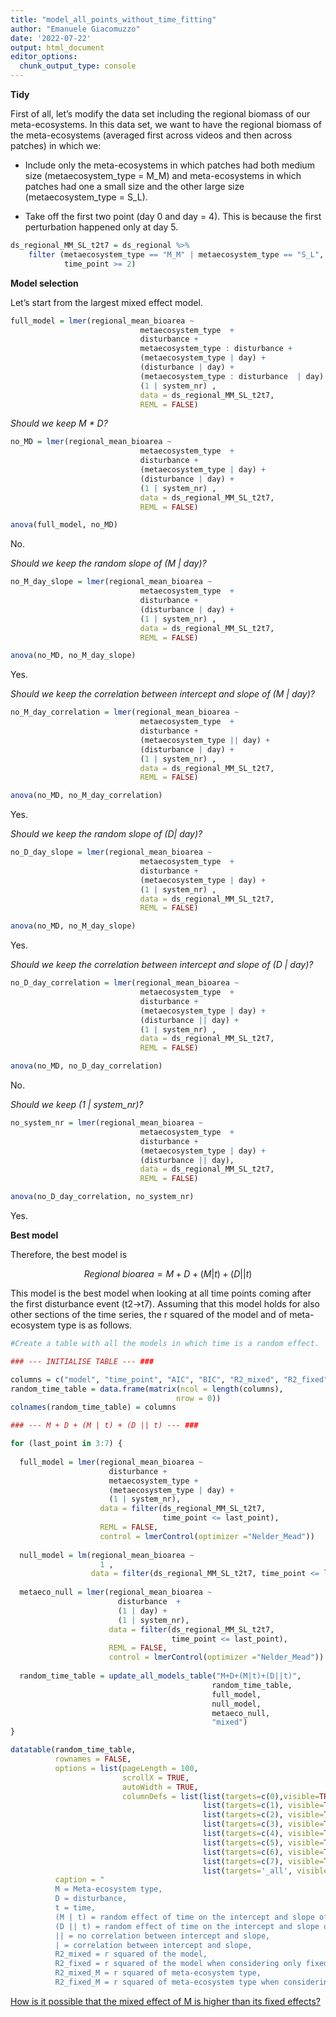 ```yaml
---
title: "model_all_points_without_time_fitting"
author: "Emanuele Giacomuzzo"
date: '2022-07-22'
output: html_document
editor_options: 
  chunk_output_type: console
---
```


**Tidy**

First of all, let's modify the data set including the regional biomass of our meta-ecosystems. In this data set, we want to have the regional biomass of the meta-ecosystems (averaged first across videos and then across patches) in which we:

-   Include only the meta-ecosystems in which patches had both medium size (metaecosystem_type = M_M) and meta-ecosystems in which patches had one a small size and the other large size (metaecosystem_type = S_L).

-   Take off the first two point (day 0 and day = 4). This is because the first perturbation happened only at day 5.

```r
ds_regional_MM_SL_t2t7 = ds_regional %>%
    filter (metaecosystem_type == "M_M" | metaecosystem_type == "S_L", 
            time_point >= 2)
```

**Model selection**

Let's start from the largest mixed effect model.

```r
full_model = lmer(regional_mean_bioarea ~ 
                             metaecosystem_type  + 
                             disturbance + 
                             metaecosystem_type : disturbance + 
                             (metaecosystem_type | day) + 
                             (disturbance | day) + 
                             (metaecosystem_type : disturbance  | day) +
                             (1 | system_nr) , 
                             data = ds_regional_MM_SL_t2t7, 
                             REML = FALSE)
```

*Should we keep M \* D?*

```r
no_MD = lmer(regional_mean_bioarea ~ 
                             metaecosystem_type  + 
                             disturbance + 
                             (metaecosystem_type | day) + 
                             (disturbance | day) + 
                             (1 | system_nr) , 
                             data = ds_regional_MM_SL_t2t7, 
                             REML = FALSE)

anova(full_model, no_MD)
```

No.

*Should we keep the random slope of (M \| day)?*

```r
no_M_day_slope = lmer(regional_mean_bioarea ~ 
                             metaecosystem_type  + 
                             disturbance + 
                             (disturbance | day) + 
                             (1 | system_nr) , 
                             data = ds_regional_MM_SL_t2t7, 
                             REML = FALSE)

anova(no_MD, no_M_day_slope)
```

Yes.

*Should we keep the correlation between intercept and slope of (M \| day)?*

```r
no_M_day_correlation = lmer(regional_mean_bioarea ~ 
                             metaecosystem_type  + 
                             disturbance + 
                             (metaecosystem_type || day) + 
                             (disturbance | day) + 
                             (1 | system_nr) , 
                             data = ds_regional_MM_SL_t2t7, 
                             REML = FALSE)

anova(no_MD, no_M_day_correlation)
```

Yes.

*Should we keep the random slope of (D\| day)?*

```r
no_D_day_slope = lmer(regional_mean_bioarea ~ 
                             metaecosystem_type  + 
                             disturbance + 
                             (metaecosystem_type | day) + 
                             (1 | system_nr) , 
                             data = ds_regional_MM_SL_t2t7, 
                             REML = FALSE)

anova(no_MD, no_M_day_slope)
```

Yes.

*Should we keep the correlation between intercept and slope of (D \| day)?*

```r
no_D_day_correlation = lmer(regional_mean_bioarea ~ 
                             metaecosystem_type  + 
                             disturbance + 
                             (metaecosystem_type | day) + 
                             (disturbance || day) + 
                             (1 | system_nr) , 
                             data = ds_regional_MM_SL_t2t7, 
                             REML = FALSE)

anova(no_MD, no_D_day_correlation)
```

No.

*Should we keep (1 \| system_nr)?*

```r
no_system_nr = lmer(regional_mean_bioarea ~ 
                             metaecosystem_type  + 
                             disturbance + 
                             (metaecosystem_type | day) + 
                             (disturbance || day), 
                             data = ds_regional_MM_SL_t2t7, 
                             REML = FALSE)

anova(no_D_day_correlation, no_system_nr)
```

Yes.

**Best model**

Therefore, the best model is

$$
Regional \: bioarea = M + D + (M | t) + (D || t)
$$

This model is the best model when looking at all time points coming after the first disturbance event (t2-\>t7). Assuming that this model holds for also other sections of the time series, the r squared of the model and of meta-ecosystem type is as follows.

```r
#Create a table with all the models in which time is a random effect. 

### --- INITIALISE TABLE --- ###

columns = c("model", "time_point", "AIC", "BIC", "R2_mixed", "R2_fixed", "R2_mixed_M", "R2_fixed_M")
random_time_table = data.frame(matrix(ncol = length(columns),
                                     nrow = 0))
colnames(random_time_table) = columns

### --- M + D + (M | t) + (D || t) --- ###

for (last_point in 3:7) {
  
  full_model = lmer(regional_mean_bioarea ~ 
                      disturbance +
                      metaecosystem_type +
                      (metaecosystem_type | day) +
                      (1 | system_nr),
                    data = filter(ds_regional_MM_SL_t2t7, 
                                  time_point <= last_point),
                    REML = FALSE,
                    control = lmerControl(optimizer ="Nelder_Mead"))
  
  null_model = lm(regional_mean_bioarea ~ 
                    1 , 
                  data = filter(ds_regional_MM_SL_t2t7, time_point <= last_point))
   
  metaeco_null = lmer(regional_mean_bioarea ~  
                        disturbance  + 
                        (1 | day) +
                        (1 | system_nr),
                      data = filter(ds_regional_MM_SL_t2t7, 
                                    time_point <= last_point),
                      REML = FALSE, 
                      control = lmerControl(optimizer ="Nelder_Mead"))
  
  random_time_table = update_all_models_table("M+D+(M|t)+(D||t)",
                                             random_time_table, 
                                             full_model, 
                                             null_model,
                                             metaeco_null,
                                             "mixed")
}

datatable(random_time_table, 
          rownames = FALSE,
          options = list(pageLength = 100,
                         scrollX = TRUE,
                         autoWidth = TRUE,
                         columnDefs = list(list(targets=c(0),visible=TRUE, width='160'),
                                           list(targets=c(1), visible=TRUE, width='10'),
                                           list(targets=c(2), visible=TRUE, width='10'),
                                           list(targets=c(3), visible=TRUE, width='10'),
                                           list(targets=c(4), visible=TRUE, width='10'),
                                           list(targets=c(5), visible=TRUE, width='10'),
                                           list(targets=c(6), visible=TRUE, width='10'),
                                           list(targets=c(7), visible=TRUE, width='10'),
                                           list(targets='_all', visible=FALSE))),
          caption = "
          M = Meta-ecosystem type, 
          D = disturbance, 
          t = time,
          (M | t) = random effect of time on the intercept and slope of M,
          (D || t) = random effect of time on the intercept and slope of D, 
          || = no correlation between intercept and slope,
          | = correlation between intercept and slope,
          R2_mixed = r squared of the model,
          R2_fixed = r squared of the model when considering only fixed effects,
          R2_mixed_M = r squared of meta-ecosystem type,
          R2_fixed_M = r squared of meta-ecosystem type when considerin only fixed effects")
```

[How is it possible that the mixed effect of M is higher than its fixed effects?]{.underline}
